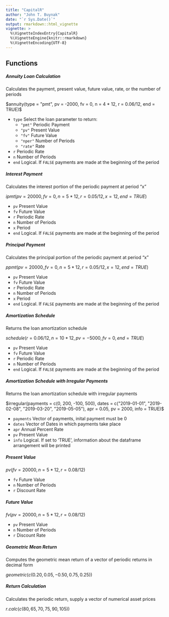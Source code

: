 ---
title: "CapitalR"
author: "John T. Buynak"
date: "`r Sys.Date()`"
output: rmarkdown::html_vignette
vignette: >
  %\VignetteIndexEntry{CapitalR}
  %\VignetteEngine{knitr::rmarkdown}
  %\VignetteEncoding{UTF-8}
---


## Functions

##### Annuity Loan Calculation
Calculates the payment, present value, future value, rate, or the number of periods

$annuity(type = "pmt", pv = -2000, fv = 0, n  = 4 * 12, r = 0.06/12, end = TRUE)$

* `type` Select the loan parameter to return:
    + `"pmt"` Periodic Payment
    + `"pv"` Present Value
    + `"fv"` Future Value
    + `"nper"` Number of Periods
    + `"rate"` Rate
* `r` Periodic Rate
* `n` Number of Periods
* `end` Logical. If `FALSE` payments are made at the beginning of the period

##### Interest Payment
Calculates the interest portion of the periodic payment at period "x"

$ipmt(pv = 20000, fv = 0, n = 5 * 12, r = 0.05/12, x = 12, end = TRUE)$

- `pv` Present Value
- `fv` Future Value
- `r` Periodic Rate
- `n` Number of Periods
- `x` Period 
- `end` Logical. If `FALSE` payments are made at the beginning of the period


##### Principal Payment
Calculates the principal portion of the periodic payment at period "x"

$ppmt(pv = 20000, fv = 0, n = 5 * 12, r = 0.05/12, x = 12, end = TRUE)$

- `pv` Present Value
- `fv` Future Value
- `r` Periodic Rate
- `n` Number of Periods
- `x` Period 
- `end` Logical. If `FALSE` payments are made at the beginning of the period


##### Amortization Schedule
Returns the loan amortization schedule

$schedule(r = 0.06/12, n = 10 * 12, pv = -5000, fv = 0, end = TRUE)$

- `pv` Present Value
- `fv` Future Value
- `r` Periodic Rate
- `n` Number of Periods
- `end` Logical. If `FALSE` payments are made at the beginning of the period

##### Amortization Schedule with Irregular Payments
Returns the loan amortization schedule with irregular payments

$irregular(payments = c(0, 200, -100, 500), dates = c("2019-01-01", "2019-02-08", "2019-03-20", "2019-05-05"), apr = 0.05, pv = 2000, info = TRUE)$

- `payments` Vector of payments, inital payment must be 0
- `dates` Vector of Dates in which payments take place
- `apr` Annual Percent Rate
- `pv` Present Value
- `info` Logical. If set to 'TRUE', information about the dataframe arrangement will be printed

##### Present Value
 
 $pv(fv = 20000, n = 5 * 12, r = 0.08 / 12)$
 
 - `fv` Future Value
 - `n` Number of Periods
 - `r` Discount Rate
 
##### Future Value

 $fv(pv = 20000, n = 5 * 12, r = 0.08 / 12)$
 
 - `pv` Present Value
 - `n` Number of Periods
 - `r` Discount Rate

##### Geometric Mean Return
Computes the geometric mean return of a vector of periodic returns in decimal form

$geometric(c(0.20, 0.05, -0.50, 0.75, 0.25))$

##### Return Calculation
Calculates the periodic return, supply a vector of numerical asset prices

$r.calc(c(80, 65, 70, 75, 90, 105))$


